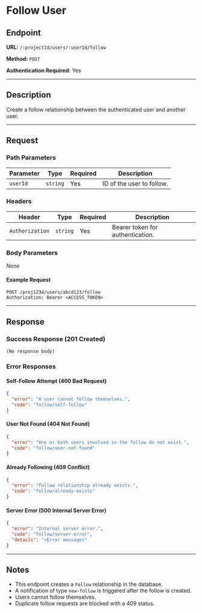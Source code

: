 # Follow User

## Endpoint

**URL:** `/:projectId/users/:userId/follow`

**Method:** `POST`

**Authentication Required:** Yes

---

## Description

Create a follow relationship between the authenticated user and another user.

---

## Request

### Path Parameters

| Parameter | Type     | Required | Description               |
| --------- | -------- | -------- | ------------------------- |
| `userId`  | `string` | Yes      | ID of the user to follow. |

### Headers

| Header          | Type     | Required | Description                      |
| --------------- | -------- | -------- | -------------------------------- |
| `Authorization` | `string` | Yes      | Bearer token for authentication. |

### Body Parameters

_None_

#### Example Request

```http
POST /proj1234/users/abcd123/follow
Authorization: Bearer <ACCESS_TOKEN>
```

---

## Response

### Success Response (201 Created)

```
(No response body)
```

### Error Responses

#### Self-Follow Attempt (400 Bad Request)

```json
{
  "error": "A user cannot follow themselves.",
  "code": "follow/self-follow"
}
```

#### User Not Found (404 Not Found)

```json
{
  "error": "One or both users involved in the follow do not exist.",
  "code": "follow/user-not-found"
}
```

#### Already Following (409 Conflict)

```json
{
  "error": "Follow relationship already exists.",
  "code": "follow/already-exists"
}
```

#### Server Error (500 Internal Server Error)

```json
{
  "error": "Internal server error.",
  "code": "follow/server-error",
  "details": "<Error message>"
}
```

---

## Notes

- This endpoint creates a `Follow` relationship in the database.
- A notification of type `new-follow` is triggered after the follow is created.
- Users cannot follow themselves.
- Duplicate follow requests are blocked with a 409 status.
